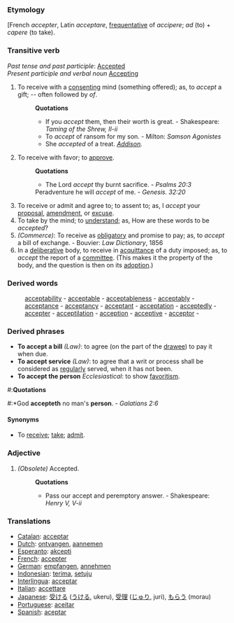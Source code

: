 ===Etymology===
[French ''accepter'', Latin ''acceptare'', [[frequentative]] of ''accipere''; ''ad'' (to) + ''capere'' (to take).
===Transitive verb===
''Past tense and past participle'': [[Accepted]]<br>
''Present participle and verbal noun'' [[Accepting]]

#To receive with a [[consenting]] mind (something offered); as, to ''accept'' a gift; -- often followed by ''of''.
#:'''Quotations'''
#:*If you ''accept'' them, then their worth is great. - Shakespeare: ''Taming of the Shrew, II-ii''
#:*To ''accept'' of ransom for my son. - Milton: ''Samson Agonistes''
#:*She ''accepted'' of a treat. ''[[Addison (source)|Addison]].''
#To receive with favor; to [[approve]].
#:'''Quotations'''
#:*The Lord ''accept'' thy burnt sacrifice. - ''Psalms 20:3''
#:Peradventure he will ''accept'' of me. - ''Genesis. 32:20''
#To receive or admit and agree to; to assent to; as, I ''accept'' your [[proposal]], [[amendment]], or [[excuse]].
#To take by the mind; to [[understand]]; as, How are these words to be ''accepted''?
#''(Commerce)'': To receive as [[obligatory]] and promise to pay; as, to ''accept'' a bill of exchange. - Bouvier: ''Law Dictionary'', 1856
#In a [[deliberative]] body, to receive in [[acquittance]] of a duty imposed; as, to ''accept'' the report of a [[committee]]. (This makes it the property of the body, and the question is then on its [[adoption]].)
===Derived words===
:[[acceptability]] - [[acceptable]] - [[acceptableness]] - [[acceptably]] - [[acceptance]] - [[acceptancy]] - [[acceptant]] - [[acceptation]] - [[acceptedly]] - [[accepter]] - [[acceptilation]] - [[acception]] - [[acceptive]] - [[acceptor]] - 
===Derived phrases===
*'''To accept a bill''' ''(Law)'': to agree (on the part of the [[drawee]]) to pay it when due. 
*'''To accept service''' ''(Law)'': to agree that a writ or process shall be considered as [[regularly]] served, when it has not been. 
*'''To accept the person''' ''Ecclesiastical'': to show [[favoritism]].
#:'''Quotations'''
#:*God '''accepteth''' no man's '''person'''. - ''Galatians 2:6''
====Synonyms====
*To [[receive]]; [[take]]; [[admit]]. 

===Adjective===
#''(Obsolete)'' Accepted.  
#:'''Quotations'''
#:*Pass our accept and peremptory answer. - Shakespeare: ''Henry V, V-ii''

=== Translations ===
*[[Catalan]]: [[acceptar]]
*[[Dutch]]: [[ontvangen]], [[aannemen]]
*[[Esperanto]]: [[akcepti]]
*[[French]]: [[accepter]]
*[[German]]: [[empfangen]], [[annehmen]]
*[[Indonesian]]: [[terima]], [[setuju]]
*[[Interlingua]]: [[acceptar]]
*[[Italian]]: [[accettare]]
*[[Japanese]]: [[受ける]] ([[うける]], ukeru), [[受理]] ([[じゅり]], juri), [[もらう]] (morau)
*[[Portuguese]]: [[aceitar]]
*[[Spanish]]: [[aceptar]]